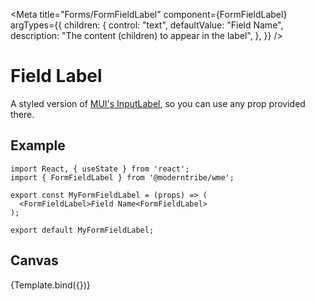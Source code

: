 
<Meta
  title="Forms/FormFieldLabel"
  component={FormFieldLabel}
  argTypes={{
    children: {
      control: "text",
      defaultValue: "Field Name",
      description: "The content (children) to appear in the label",
    },
  }}
/>


# Field Label

A styled version of <a href="https://mui.com/material-ui/api/input-label/" target="_blank">MUI's InputLabel</a>, so you can use any prop provided there.

## Example

```
import React, { useState } from 'react';
import { FormFieldLabel } from '@moderntribe/wme';

export const MyFormFieldLabel = (props) => (
  <FormFieldLabel>Field Name<FormFieldLabel>
);

export default MyFormFieldLabel;
```

## Canvas

<Canvas>
  <Story name="Base">{Template.bind({})}</Story>
</Canvas>
